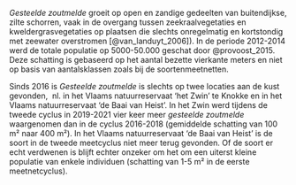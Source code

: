 *Gesteelde zoutmelde* groeit op open en zandige gedeelten van buitendijkse, zilte schorren, vaak in de overgang tussen zeekraalvegetaties en kweldergrasvegetaties op plaatsen die slechts onregelmatig en kortstondig met zeewater overstromen [@van_landuyt_2006]).
In de periode 2012-2014 werd de totale populatie op 5000-50.000 geschat door @provoost_2015. Deze schatting is gebaseerd op het aantal bezette vierkante meters en niet op basis van aantalsklassen zoals bij de soortenmeetnetten.

Sinds 2016 is *Gesteelde zoutmelde* is slechts op twee locaties aan de kust gevonden,  nl.
in het Vlaams natuurreservaat 'het Zwin' te Knokke en in het Vlaams natuurreservaat 'de Baai van Heist'.
In het Zwin werd tijdens de tweede cyclus in 2019-2021 vier keer meer *gesteelde zoutmelde* waargenomen dan in de cyclus 2016-2018 (gemiddelde schatting van 100 m² naar 400 m²).
In het Vlaams natuurreservaat 'de Baai van Heist' is de soort in de tweede meetcyclus niet meer terug gevonden.
Of de soort er echt verdwenen is blijft echter onzeker om het om een uiterst kleine populatie van enkele individuen (schatting van 1-5 m² in de eerste meetnetcyclus).
